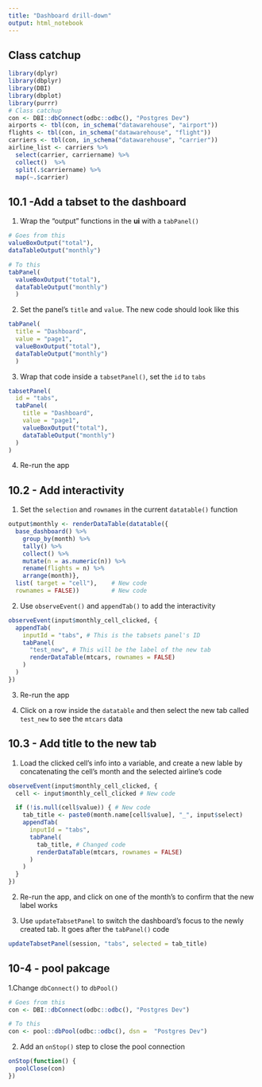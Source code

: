 ```yaml
---
title: "Dashboard drill-down"
output: html_notebook
---
```


## Class catchup

```r
library(dplyr)
library(dbplyr)
library(DBI)
library(dbplot)
library(purrr)
# Class catchup
con <- DBI::dbConnect(odbc::odbc(), "Postgres Dev")
airports <- tbl(con, in_schema("datawarehouse", "airport"))
flights <- tbl(con, in_schema("datawarehouse", "flight"))
carriers <- tbl(con, in_schema("datawarehouse", "carrier"))
airline_list <- carriers %>%  
  select(carrier, carriername) %>%   
  collect()  %>%                     
  split(.$carriername) %>%           
  map(~.$carrier)     
```

## 10.1 -Add a tabset to the dashboard

1. Wrap the "output" functions in the **ui** with a `tabPanel()`
```r
# Goes from this
valueBoxOutput("total"),
dataTableOutput("monthly")

# To this
tabPanel(
  valueBoxOutput("total"),
  dataTableOutput("monthly")
  )
```

2. Set the panel's `title` and `value`. The new code should look like this
```r
tabPanel(
  title = "Dashboard", 
  value = "page1", 
  valueBoxOutput("total"),
  dataTableOutput("monthly")
  )
```

3. Wrap that code inside a `tabsetPanel()`, set the `id` to `tabs`
```r
tabsetPanel(
  id = "tabs",
  tabPanel(
    title = "Dashboard",
    value = "page1",
    valueBoxOutput("total"),
    dataTableOutput("monthly")
  )
)
```

4. Re-run the app

## 10.2 - Add interactivity

1. Set the `selection` and `rownames` in the current `datatable()` function
```r
output$monthly <- renderDataTable(datatable({
  base_dashboard() %>%
    group_by(month) %>%
    tally() %>%
    collect() %>%
    mutate(n = as.numeric(n)) %>%
    rename(flights = n) %>%
    arrange(month)}, 
  list( target = "cell"),    # New code
  rownames = FALSE))         # New code
```

2. Use `observeEvent()` and `appendTab()` to add the interactivity
```r
observeEvent(input$monthly_cell_clicked, {
  appendTab(
    inputId = "tabs", # This is the tabsets panel's ID
    tabPanel(
      "test_new", # This will be the label of the new tab
      renderDataTable(mtcars, rownames = FALSE)
    )
  )
}) 
```

3. Re-run the app

4. Click on a row inside the `datatable` and then select the new tab called `test_new` to see the `mtcars` data

## 10.3 - Add title to the new tab

1. Load the clicked cell's info into a variable, and create a new lable by concatenating the cell's month and the selected airline's code
```r
observeEvent(input$monthly_cell_clicked, {
  cell <- input$monthly_cell_clicked # New code

  if (!is.null(cell$value)) { # New code
    tab_title <- paste0(month.name[cell$value], "_", input$select)
    appendTab(
      inputId = "tabs",
      tabPanel(
        tab_title, # Changed code
        renderDataTable(mtcars, rownames = FALSE)
      )
    )
  }
})
```

2. Re-run the app, and click on one of the month's to confirm that the new label works

3. Use `updateTabsetPanel` to switch the dashboard's focus to the newly created tab. It goes after the `tabPanel()` code
```r
updateTabsetPanel(session, "tabs", selected = tab_title)
```

## 10-4 - pool pakcage

1.Change `dbConnect()` to `dbPool()`
```r
# Goes from this
con <- DBI::dbConnect(odbc::odbc(), "Postgres Dev")

# To this
con <- pool::dbPool(odbc::odbc(), dsn =  "Postgres Dev")
```

2. Add an `onStop()` step to close the pool connection
```r
onStop(function() {
  poolClose(con)
})
```


